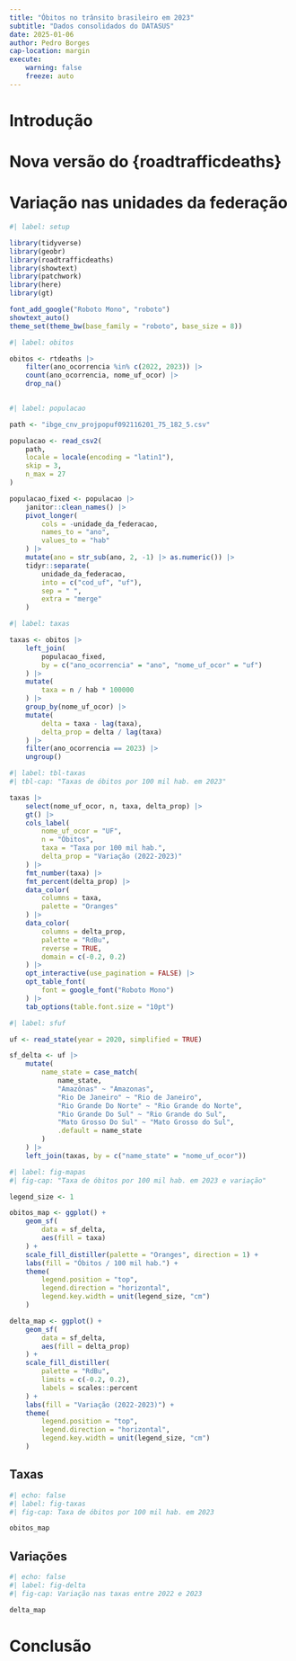 ```yaml
---
title: "Óbitos no trânsito brasileiro em 2023"
subtitle: "Dados consolidados do DATASUS"
date: 2025-01-06
author: Pedro Borges
cap-location: margin
execute:
    warning: false
    freeze: auto
---
```


# Introdução

# Nova versão do {roadtrafficdeaths}

# Variação nas unidades da federação

```r
#| label: setup

library(tidyverse)
library(geobr)
library(roadtrafficdeaths)
library(showtext)
library(patchwork)
library(here)
library(gt)

font_add_google("Roboto Mono", "roboto")
showtext_auto()
theme_set(theme_bw(base_family = "roboto", base_size = 8))
```

```r
#| label: obitos

obitos <- rtdeaths |> 
    filter(ano_ocorrencia %in% c(2022, 2023)) |> 
    count(ano_ocorrencia, nome_uf_ocor) |> 
    drop_na()
    
```

```r
#| label: populacao

path <- "ibge_cnv_projpopuf092116201_75_182_5.csv"

populacao <- read_csv2(
    path, 
    locale = locale(encoding = "latin1"), 
    skip = 3, 
    n_max = 27
)

populacao_fixed <- populacao |>
    janitor::clean_names() |> 
    pivot_longer(
        cols = -unidade_da_federacao,
        names_to = "ano",
        values_to = "hab"
    ) |> 
    mutate(ano = str_sub(ano, 2, -1) |> as.numeric()) |> 
    tidyr::separate(
        unidade_da_federacao,
        into = c("cod_uf", "uf"),
        sep = " ",
        extra = "merge"
    )
```

```r
#| label: taxas

taxas <- obitos |> 
    left_join(
        populacao_fixed,
        by = c("ano_ocorrencia" = "ano", "nome_uf_ocor" = "uf")
    ) |> 
    mutate(
        taxa = n / hab * 100000
    ) |> 
    group_by(nome_uf_ocor) |> 
    mutate(
        delta = taxa - lag(taxa),
        delta_prop = delta / lag(taxa)
    ) |> 
    filter(ano_ocorrencia == 2023) |> 
    ungroup()

```

```r
#| label: tbl-taxas
#| tbl-cap: "Taxas de óbitos por 100 mil hab. em 2023"

taxas |> 
    select(nome_uf_ocor, n, taxa, delta_prop) |> 
    gt() |> 
    cols_label(
        nome_uf_ocor = "UF",
        n = "Óbitos",
        taxa = "Taxa por 100 mil hab.",
        delta_prop = "Variação (2022-2023)"
    ) |> 
    fmt_number(taxa) |> 
    fmt_percent(delta_prop) |> 
    data_color(
        columns = taxa,
        palette = "Oranges"
    ) |> 
    data_color(
        columns = delta_prop,
        palette = "RdBu",
        reverse = TRUE,
        domain = c(-0.2, 0.2)
    ) |> 
    opt_interactive(use_pagination = FALSE) |> 
    opt_table_font(
        font = google_font("Roboto Mono")
    ) |> 
    tab_options(table.font.size = "10pt")
```


```r
#| label: sfuf

uf <- read_state(year = 2020, simplified = TRUE)

sf_delta <- uf |> 
    mutate(
        name_state = case_match(
            name_state,
            "Amazônas" ~ "Amazonas",
            "Rio De Janeiro" ~ "Rio de Janeiro",
            "Rio Grande Do Norte" ~ "Rio Grande do Norte",
            "Rio Grande Do Sul" ~ "Rio Grande do Sul",
            "Mato Grosso Do Sul" ~ "Mato Grosso do Sul",
            .default = name_state
        )
    ) |> 
    left_join(taxas, by = c("name_state" = "nome_uf_ocor"))
```

```r
#| label: fig-mapas
#| fig-cap: "Taxa de óbitos por 100 mil hab. em 2023 e variação"

legend_size <- 1

obitos_map <- ggplot() +
    geom_sf(
        data = sf_delta,
        aes(fill = taxa)
    ) +
    scale_fill_distiller(palette = "Oranges", direction = 1) +
    labs(fill = "Óbitos / 100 mil hab.") +
    theme(
        legend.position = "top",
        legend.direction = "horizontal",
        legend.key.width = unit(legend_size, "cm")
    )

delta_map <- ggplot() +
    geom_sf(
        data = sf_delta,
        aes(fill = delta_prop)
    ) +
    scale_fill_distiller(
        palette = "RdBu",
        limits = c(-0.2, 0.2),
        labels = scales::percent
    ) +
    labs(fill = "Variação (2022-2023)") +
    theme(
        legend.position = "top",
        legend.direction = "horizontal",
        legend.key.width = unit(legend_size, "cm")
    )
```

::: {.panel-tabset}

## Taxas

```r
#| echo: false
#| label: fig-taxas
#| fig-cap: Taxa de óbitos por 100 mil hab. em 2023

obitos_map
```

## Variações

```r
#| echo: false
#| label: fig-delta
#| fig-cap: Variação nas taxas entre 2022 e 2023

delta_map
```

:::


# Conclusão